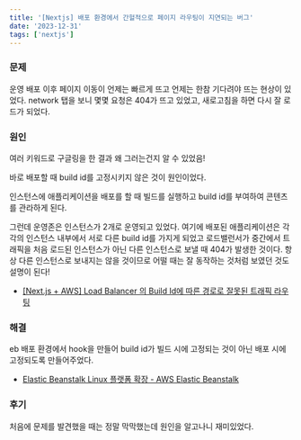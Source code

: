```yaml
---
title: '[Nextjs] 배포 환경에서 간헐적으로 페이지 라우팅이 지연되는 버그'
date: '2023-12-31'
tags: ['nextjs']
---
```


### 문제

운영 배포 이후 페이지 이동이 언제는 빠르게 뜨고 언제는 한참 기다려야 뜨는 현상이 있었다.
network 탭을 보니 몇몇 요청은 404가 뜨고 있었고, 새로고침을 하면 다시 잘 로드가 되었다.

### 원인

여러 키워드로 구글링을 한 결과 왜 그러는건지 알 수 있었음!

바로 배포할 때 build id를 고정시키지 않은 것이 원인이었다.

인스턴스에 애플리케이션을 배포를 할 때 빌드를 실행하고 build id를 부여하여 콘텐츠를 관라하게 된다.

그런데 운영존은 인스턴스가 2개로 운영되고 있었다. 여기에 배포된 애플리케이션은 각각의 인스턴스 내부에서 서로 다른 build id를 가지게 되었고
로드밸런서가 중간에서 트래픽을 처음 로드된 인스턴스가 아닌 다른 인스턴스로 보낼 때 404가 발생한 것이다.
항상 다른 인스턴스로 보내지는 않을 것이므로 어떨 때는 잘 동작하는 것처럼 보였던 것도 설명이 된다!

- [[Next.js + AWS] Load Balancer 의 Build Id에 따른 경로로 잘못된 트래픽 라우팅](https://velog.io/@sv002/next.js-Load-Balancer-의-Build-Id에-따른-경로-잘못된-트래픽-라우팅)

### 해결

eb 배포 환경에서 hook을 만들어 build id가 빌드 시에 고정되는 것이 아닌 배포 시에 고정되도록 만들어주었다.
- [Elastic Beanstalk Linux 플랫폼 확장 - AWS Elastic Beanstalk](https://docs.aws.amazon.com/ko_kr/elasticbeanstalk/latest/dg/platforms-linux-extend.html)

### 후기

처음에 문제를 발견했을 때는 정말 막막했는데 원인을 알고나니 재미있었다.